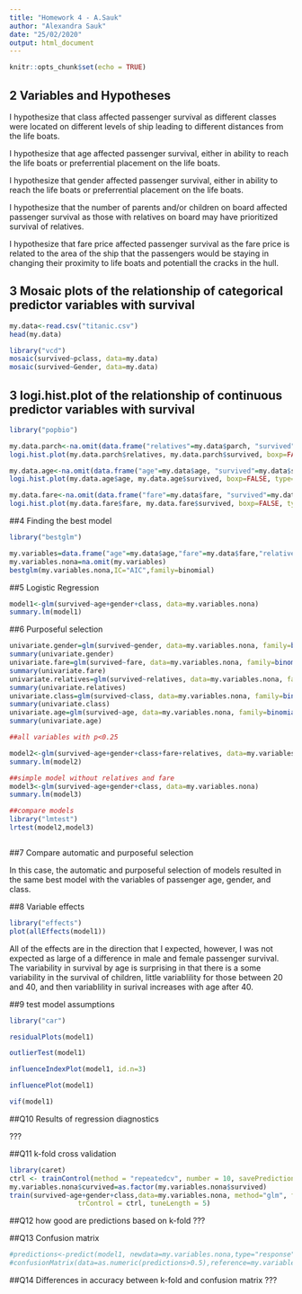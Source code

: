 ```yaml
---
title: "Homework 4 - A.Sauk"
author: "Alexandra Sauk"
date: "25/02/2020"
output: html_document
---
```


```r
knitr::opts_chunk$set(echo = TRUE)
```

## 2 Variables and Hypotheses

I hypothesize that class affected passenger survival as different classes were located on different levels of ship leading to different distances from the life boats.

I hypothesize that age affected passenger survival, either in ability to reach the life boats or preferrential placement on the life boats.

I hypothesize that gender affected passenger survival, either in ability to reach the life boats or preferrential placement on the life boats.

I hypothesize that the number of parents and/or children on board affected passenger survival as those with relatives on board may have prioritized survival of relatives. 

I hypothesize that fare price affected passenger survival as the fare price is related to the area of the ship that the passengers would be staying in changing their proximity to life boats and potentiall the cracks in the hull. 

## 3 Mosaic plots of the relationship of categorical predictor variables with survival

```r
my.data<-read.csv("titanic.csv")
head(my.data)

library("vcd")
mosaic(survived~pclass, data=my.data)
mosaic(survived~Gender, data=my.data)
```

## 3 logi.hist.plot of the relationship of continuous predictor variables with survival

```r
library("popbio")

my.data.parch<-na.omit(data.frame("relatives"=my.data$parch, "survived"=my.data$survived))
logi.hist.plot(my.data.parch$relatives, my.data.parch$survived, boxp=FALSE, type="hist", col="grey", xlab="Number of parents and/or children")

my.data.age<-na.omit(data.frame("age"=my.data$age, "survived"=my.data$survived))
logi.hist.plot(my.data.age$age, my.data.age$survived, boxp=FALSE, type="hist", col="grey", xlab="Passenger age")

my.data.fare<-na.omit(data.frame("fare"=my.data$fare, "survived"=my.data$survived))
logi.hist.plot(my.data.fare$fare, my.data.fare$survived, boxp=FALSE, type="hist", col="grey", xlab="Fare")

```

##4 Finding the best model

```r
library("bestglm")

my.variables=data.frame("age"=my.data$age,"fare"=my.data$fare,"relatives"=my.data$parch,"gender"=my.data$Gender,"class"=my.data$pclass,"survived"=my.data$survived)
my.variables.nona=na.omit(my.variables) 
bestglm(my.variables.nona,IC="AIC",family=binomial)
```

##5 Logistic Regression

```r
model1<-glm(survived~age+gender+class, data=my.variables.nona)
summary.lm(model1)
```

##6 Purposeful selection

```r
univariate.gender=glm(survived~gender, data=my.variables.nona, family=binomial(link="logit"))
summary(univariate.gender)
univariate.fare=glm(survived~fare, data=my.variables.nona, family=binomial(link="logit"))
summary(univariate.fare)
univariate.relatives=glm(survived~relatives, data=my.variables.nona, family=binomial(link="logit"))
summary(univariate.relatives)
univariate.class=glm(survived~class, data=my.variables.nona, family=binomial(link="logit"))
summary(univariate.class)
univariate.age=glm(survived~age, data=my.variables.nona, family=binomial(link="logit"))
summary(univariate.age)
```

```r
##all variables with p<0.25

model2<-glm(survived~age+gender+class+fare+relatives, data=my.variables.nona)
summary.lm(model2)

##simple model without relatives and fare
model3<-glm(survived~age+gender+class, data=my.variables.nona)
summary.lm(model3)

##compare models
library("lmtest")
lrtest(model2,model3)



```

##7 Compare automatic and purposeful selection

In this case, the automatic and purposeful selection of models resulted in the same best model with the variables of passenger age, gender, and class. 

##8 Variable effects

```r
library("effects")
plot(allEffects(model1))
```

All of the effects are in the direction that I expected, however, I was not expected as large of a difference in male and female passenger survival. The variability in survival by age is surprising in that there is a some variability in the survival of children, little variablility for those between 20 and 40, and then variablility in surival increases with age after 40. 

##9 test model assumptions

```r
library("car")

residualPlots(model1)

outlierTest(model1)

influenceIndexPlot(model1, id.n=3)

influencePlot(model1)

vif(model1)

```

##Q10 Results of regression diagnostics

???

##Q11 k-fold cross validation

```r
library(caret)
ctrl <- trainControl(method = "repeatedcv", number = 10, savePredictions = TRUE)
my.variables.nona$curvived=as.factor(my.variables.nona$survived)
train(survived~age+gender+class,data=my.variables.nona, method="glm", family=binomial(link='logit'),
                 trControl = ctrl, tuneLength = 5)
```

##Q12 how good are predictions based on k-fold
???



##Q13 Confusion matrix

```r
#predictions<-predict(model1, newdata=my.variables.nona,type="response")
#confusionMatrix(data=as.numeric(predictions>0.5),reference=my.variables.nona$survived)

```

##Q14 Differences in accuracy between k-fold and confusion matrix
???
